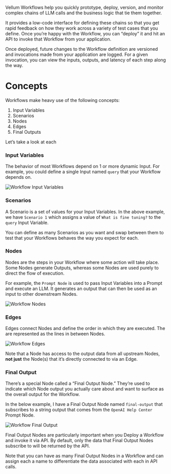 Vellum Workflows help you quickly prototype, deploy, version, and monitor complex chains of LLM calls and the business logic that tie them together.

It provides a low-code interface for defining these chains so that you get rapid feedback on how they work across a variety of test cases that you define. Once you’re happy with the Workflow, you can “deploy” it and hit an API to invoke that Workflow from your application.

Once deployed, future changes to the Workflow definition are versioned and invocations made from your application are logged. For a given invocation, you can view the inputs, outputs, and latency of each step along the way.

# Concepts

Workflows make heavy use of the following concepts:

1. Input Variables
2. Scenarios
3. Nodes
4. Edges
5. Final Outputs

Let’s take a look at each

### Input Variables

The behavior of most Workflows depend on 1 or more dynamic Input. For example, you could define a single Input named `query` that your Workflow depends on.

![Workflow Input Variables](https://storage.googleapis.com/vellum-public/help-docs/workflow_input_variables.png)

### Scenarios

A Scenario is a set of values for your Input Variables. In the above example, we have `Scenario 1` which assigns a value of `What is fine tuning?` to the `query` Input Variable.

You can define as many Scenarios as you want and swap between them to test that your Workflows behaves the way you expect for each.

### Nodes

Nodes are the steps in your Workflow where some action will take place. Some Nodes generate Outputs, whereas some Nodes are used purely to direct the flow of execution.

For example, the `Prompt Node` is used to pass Input Variables into a Prompt and execute an LLM. It generates an output that can then be used as an input to other downstream Nodes.

![Workflow Nodes](https://storage.googleapis.com/vellum-public/help-docs/workflow_nodes.png)

### Edges

Edges connect Nodes and define the order in which they are executed. The are represented as the lines in between Nodes.

![Workflow Edges](https://storage.googleapis.com/vellum-public/help-docs/workflow_edges.png)

Note that a Node has access to the output data from all upstream Nodes, ********not just******** the Node(s) that it’s directly connected to via an Edge.

### Final Output

There’s a special Node called a “Final Output Node.” They’re used to indicate which Node output you actually care about and want to surface as the overall output for the Workflow.

In the below example, I have a Final Output Node named `final-output` that subscribes to a string output that comes from the `OpenAI Help Center` Prompt Node.

![Workflow Final Output](https://storage.googleapis.com/vellum-public/help-docs/workflow_final_output.png)

Final Output Nodes are particularly important when you Deploy a Workflow and invoke it via API. By default, only the data that Final Output Nodes subscribe to will be returned by the API.

Note that you can have as many Final Output Nodes in a Workflow and can assign each a name to differentiate the data associated with each in API calls.